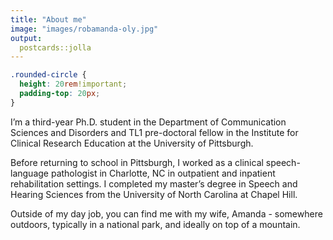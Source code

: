 ```yaml
---
title: "About me"
image: "images/robamanda-oly.jpg"
output:
  postcards::jolla
---
```


```css

.rounded-circle {
  height: 20rem!important;
  padding-top: 20px;
}

```

I'm a third-year Ph.D. student in the Department of Communication Sciences and Disorders and TL1 pre-doctoral fellow in the Institute for Clinical Research Education at the University of Pittsburgh. 

Before returning to school in Pittsburgh, I worked as a clinical speech-language pathologist in Charlotte, NC in outpatient and inpatient rehabilitation settings. I completed my master's degree in Speech and Hearing Sciences from the University of North Carolina at Chapel Hill. 

Outside of my day job, you can find me with my wife, Amanda - somewhere outdoors, typically in a national park, and ideally on top of a mountain.
